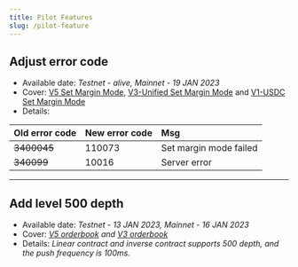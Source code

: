 ```yaml
---
title: Pilot Features
slug: /pilot-feature
---
```


## Adjust error code
* Available date: *Testnet - alive, Mainnet - 19 JAN 2023*
* Cover: [V5 Set Margin Mode](v5/account/set-margin-mode#), [V3-Unified Set Margin Mode](derivatives/unified/usc-margin-mode#)
and <a href="https://bybit-exchange.github.io/docs/usdc/option/#t-setmarginmode">V1-USDC Set Margin Mode</a>
* Details:

|Old error code |New error code | Msg |
|:----- |:------|:------|
|~~3400045~~ |110073 |Set margin mode failed |
|~~340099~~ |10016 |Server error |

---

## Add level 500 depth
* Available date: *Testnet - 13 JAN 2023, Mainnet - 16 JAN 2023*
* Cover: *[V5 orderbook](v5/websocket/public/orderbook#) and [V3 orderbook](derivatives/ws-public/orderbook#)*
* Details: *Linear contract and inverse contract supports 500 depth, and the push frequency is 100ms.*
